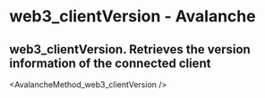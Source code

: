 # web3_clientVersion  - Avalanche

## web3_clientVersion. Retrieves the version information of the connected client


<AvalancheMethod_web3_clientVersion />
